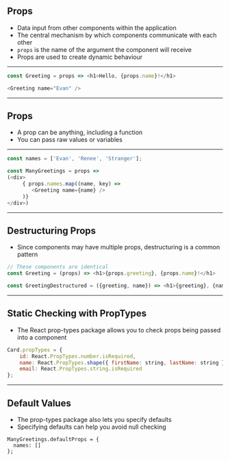 
## Props

- Data input from other components within the application
- The central mechanism by which components communicate with each other
- `props` is the name of the argument the component will receive
- Props are used to create dynamic behaviour

---


```javascript Props Example
const Greeting = props => <h1>Hello, {props.name}!</h1>

<Greeting name="Evan" />
```

---

## Props
- A prop can be anything, including a function
- You can pass raw values or variables

---


```js Evaluated Props
const names = ['Evan', 'Renee', 'Stranger'];

const ManyGreetings = props =>
(<div>
     { props.names.map((name, key) =>
        <Greeting name={name} />
     )}
</div>)

```

---

## Destructuring Props

- Since components may have multiple props, destructuring is a common pattern

```js
// These components are identical
const Greeting = (props) => <h1>{props.greeting}, {props.name}!</h1>

const GreetingDestructured = ({greeting, name}) => <h1>{greeting}, {name}!</h1>
```

---

## Static Checking with PropTypes
- The React prop-types package allows you to check props being passed into a component

```js
Card.propTypes = {
    id: React.PropTypes.number.isRequired,
    name: React.PropTypes.shape({ firstName: string, lastName: string })
    email: React.PropTypes.string.isRequired
};
```

---

## Default Values

- The prop-types package also lets you specify defaults
- Specifying defaults can help you avoid null checking

```
ManyGreetings.defaultProps = {
  names: []
};
```
